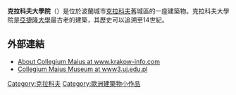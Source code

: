 '''克拉科夫大學院'''（{{lang-pl|Collegium Maius}}）是位於波蘭城市[[克拉科夫|克拉科夫]]舊城區的一座建築物。克拉科夫大學院是[[亞捷隆大學|亞捷隆大學]]最古老的建築，其歷史可以追溯至14世紀。
== 外部連結 ==
{{commonscat-inline|Collegium Maius (Kraków)|Collegium Maius in Kraków}}
*[http://www.krakow-info.com/maius.htm About Collegium Maius at www.krakow-info.com] {{Wayback|url=http://www.krakow-info.com/maius.htm |date=20201123074413 }}
*[https://web.archive.org/web/20061228110521/http://www3.uj.edu.pl/Muzeum/history.en.html Collegium Maius Museum at www3.uj.edu.pl]
{{coord|50|03|42|N|19|56|02|E|region:PL_type:landmark_source:kolossus-dewiki|display=title}}
[[Category:克拉科夫|Category:克拉科夫]]
{{European building-stub}}
[[Category:歐洲建築物小作品|Category:歐洲建築物小作品]]